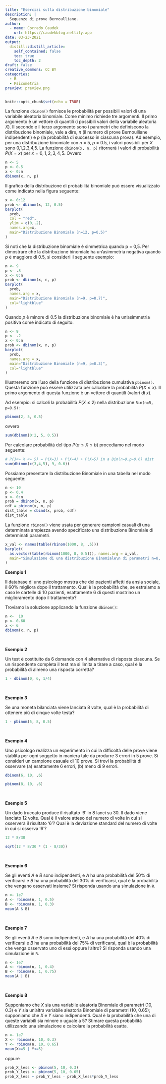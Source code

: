 ```yaml
---
title: "Esercizi sulla distribuzione binomiale"
description: |
  Sequenze di prove Bernoulliane.
author:
  - name: Corrado Caudek
    url: https://caudekblog.netlify.app
date: 03-23-2021
output:
  distill::distill_article:
    self_contained: false
    toc: true
    toc_depth: 2
draft: false
creative_commons: CC BY
categories:
  - R
  - Psicometria
preview: preview.png
---
```



```r
knitr::opts_chunk$set(echo = TRUE)
```

La funzione `dbinom()` fornisce le probabilità per possibili valori di una variabile aleatoria binomiale. Come minimo richiede tre argomenti. Il primo argomento è un vettore di quantili (i possibili valori della variabile aleatoria _X_). Il secondo e il terzo argomento sono i parametri che definiscono la distribuzione binomiale, vale a dire, _n_ (il numero di prove Bernoulliane indipendenti) e _p_ (la probabilità di successo in ciascuna prova). Ad esempio, per una distribuzione binomiale con _n_ = 5, _p_ = 0.5, i valori possibili per _X_ sono 0,1,2,3,4,5. La funzione `dbinom(x, n, p)` ritornerà i valori di probabilità $P(X = x)$ per $x = 0, 1, 2, 3, 4, 5$. Ovvero

```r
n <- 5
p <- 0.5
x <- 0:n
dbinom(x, n, p)
```
Il grafico della distribuzione di probabilità binomiale può essere visualizzato come indicato nella figura seguente:

```r
x <- 0:12
prob <- dbinom(x, 12, 0.5)
barplot(
  prob,
  col = "red",
  ylim = c(0,.2),
  names.arg=x,
  main="Distribuzione Binomiale (n=12, p=0.5)"
)
```

Si noti che la distribuzione binomiale è simmetrica quando p = 0,5. Per dimostrare che la distribuzione binomiale ha un'asimmetria negativa quando _p_ è maggiore di 0.5, si consideri il seguente esempio:

```r
n <- 9
p <- .8 
x <- 0:n
prob <- dbinom(x, n, p)
barplot(
  prob,
  names.arg = x,
  main="Distribuzione Binomiale (n=9, p=0.7)",
  col="lightblue"
)
```

Quando _p_ è minore di 0.5 la distribuzione binomiale è ha un'asimmetria positiva come indicato di seguito.

```r
n <- 9
p <- .2 
x <- 0:n
prob <- dbinom(x, n, p)
barplot(
  prob,
  names.arg = x,
  main="Distribuzione Binomiale (n=9, p=0.3)",
  col="lightblue"
)
```

Illustreremo ora l'uso della funzione di distribuzione cumulativa `pbinom()`. Questa funzione può essere utilizzata per calcolare  la probabilità $P (X \leq x)$. Il primo argomento di questa funzione è un vettore di quantili (valori di _x_).

Ad esempio: si calcoli la probabilità $P(X \leq 2)$ nella distribuzione `Bin(n=5, p=0.5)`:

```r
pbinom(2, 5, 0.5)
```

ovvero

```r
sum(dbinom(0:2, 5, 0.5))
```

Per calcolare probabilità del tipo $P( a \leq X \leq b)$ procediamo nel modo seguente:

```r
# P(3<= X <= 5) = P(X=3) + P(X=4) + P(X=5) in a Bin(n=9,p=0.6) dist
sum(dbinom(c(3,4,5), 9, 0.6))
```


Possiamo presentare la distribuzione Binomiale in una tabella nel modo seguente:

```r
n <- 10
p <- 0.4
x <- 0:n
prob = dbinom(x, n, p) 
cdf = pbinom(x, n, p) 
dist_table = cbind(x, prob, cdf)
dist_table
```


La funzione `rbinom()` viene usata per generare campioni casuali di una determinata ampiezza avendo specificato una distribuzione Binomiale di determinati parametri.

```r
x_val <- names(table(rbinom(1000, 8, .5)))
barplot(
  as.vector(table(rbinom(1000, 8, 0.5))), names.arg = x_val,
  main="Simulazione di una distribuzione Binomiale\n di parametri n=8, p=0.5"
)
```



__Esempio 1__

Il database di uno psicologo mostra che dei pazienti affetti da ansia sociale, il 60% migliora dopo il trattamento. Qual è la probabilità che, se estraiamo a caso le cartelle di 10 pazienti, esattamente 6 di questi mostrino un miglioramento dopo il trattamento?

Troviamo la soluzione applicando la funzione `dbinom()`:

```r
n <-  10
p <- 0.60 
x <- 6
dbinom(x, n, p)
```
\

__Esempio 2__

Un test è costituito da 6 domande con 4 alternative di risposta ciascuna. Se un rispondente completa il test ma si limita a tirare a caso, qual è la probabilità di almeno una risposta corretta?

```r
1 - dbinom(0, 6, 1/4)
```

\

__Esempio 3__

Se una moneta bilanciata viene lanciata 8 volte, qual è la probabilità di ottenere più di cinque volte testa?

```r
1 - pbinom(5, 8, 0.5)
```

\


__Esempio 4__

Uno psicologo realizza un esperimento in cui la difficoltà delle prove viene stablita per ogni soggetto in maniera tale da produrre 3 errori in 5 prove.  Si consideri un campione casuale di 10 prove. Si trovi la probabilità di osservare (a) esattamente 6 errori, (b) meno di 9 errori.

```r
dbinom(6, 10, .6)
```

```r
pbinom(8, 10, .6)
```

\

__Esempio 5__

Un dado truccato produce il risultato '6' in 8 lanci su 30. Il dado viene lanciato 12 volte. Qual è il valore atteso del numero di volte in cui si osserverà il risultato '6'? Qual è la deviazione standard del numero di volte in cui si osserva '6'?


```r
12 * 8/30
```


```r
sqrt(12 * 8/30 * (1 - 8/30))
```


\

__Esempio 6__


Se gli eventi $A$ e $B$ sono indipendenti, e $A$ ha una probabilità del 50% di verificarsi e $B$ ha una probabilità del 30% di verificarsi, qual è la probabilità che vengano osservati insieme? Si risponda usando una simulazione in `R`. 

```r
n <- 1e7
A <- rbinom(n, 1, 0.5)
B <- rbinom(n, 1, 0.3)
mean(A & B) 
```


\

__Esempio 7__

Se gli eventi $A$ e $B$ sono indipendenti, e $A$ ha una probabilità del 40% di verificarsi e $B$ ha una probabilità del 75% di verificarsi, qual è la probabilità che venga osservato uno di essi oppure l'altro? Si risponda usando una simulazione in `R`. 

```r
n <- 1e7
A <- rbinom(n, 1, 0.4)
B <- rbinom(n, 1, 0.75)
mean(A | B) 
```



\

__Esempio 8__


Supponiamo che $X$ sia una variabile aleatoria Binomiale di parametri (10, 0.3) e $Y$ sia un'altra variabile aleatoria Binomiale di parametri (10, 0.65); supponiamo che $X$  e $Y$ siano indipendenti. Qual è la probabilità che una di queste variabili sia minore o uguale a 5? 
Stimare questa probabilità utilizzando una simulazione e calcolare la probabilità esatta. 


```r
n <- 1e7
X <- rbinom(n, 10, 0.3)
Y <- rbinom(n, 10, 0.65)
mean(X<=5 | Y<=5)
```

oppure

```r
prob_X_less <- pbinom(5, 10, 0.3)
prob_Y_less <- pbinom(5, 10, 0.65)
prob_X_less + prob_Y_less - prob_X_less*prob_Y_less
```

